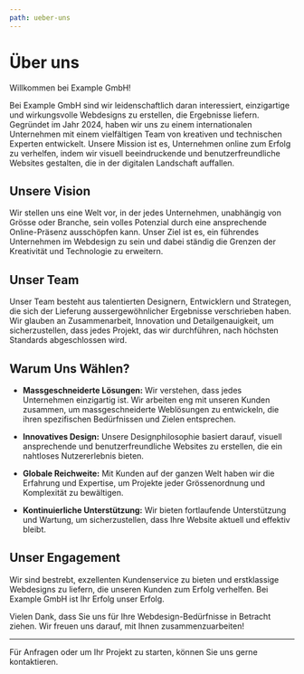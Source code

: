 ```yaml
---
path: ueber-uns
---
```



<SinglePaneContent>

# Über uns

Willkommen bei Example GmbH!

Bei Example GmbH sind wir leidenschaftlich daran interessiert, einzigartige und wirkungsvolle Webdesigns zu erstellen, die Ergebnisse liefern. Gegründet im Jahr 2024, haben wir uns zu einem internationalen Unternehmen mit einem vielfältigen Team von kreativen und technischen Experten entwickelt. Unsere Mission ist es, Unternehmen online zum Erfolg zu verhelfen, indem wir visuell beeindruckende und benutzerfreundliche Websites gestalten, die in der digitalen Landschaft auffallen.

## Unsere Vision

Wir stellen uns eine Welt vor, in der jedes Unternehmen, unabhängig von Grösse oder Branche, sein volles Potenzial durch eine ansprechende Online-Präsenz ausschöpfen kann. Unser Ziel ist es, ein führendes Unternehmen im Webdesign zu sein und dabei ständig die Grenzen der Kreativität und Technologie zu erweitern.

## Unser Team

Unser Team besteht aus talentierten Designern, Entwicklern und Strategen, die sich der Lieferung aussergewöhnlicher Ergebnisse verschrieben haben. Wir glauben an Zusammenarbeit, Innovation und Detailgenauigkeit, um sicherzustellen, dass jedes Projekt, das wir durchführen, nach höchsten Standards abgeschlossen wird.

## Warum Uns Wählen?

- **Massgeschneiderte Lösungen:** Wir verstehen, dass jedes Unternehmen einzigartig ist. Wir arbeiten eng mit unseren Kunden zusammen, um massgeschneiderte Weblösungen zu entwickeln, die ihren spezifischen Bedürfnissen und Zielen entsprechen.

- **Innovatives Design:** Unsere Designphilosophie basiert darauf, visuell ansprechende und benutzerfreundliche Websites zu erstellen, die ein nahtloses Nutzererlebnis bieten.

- **Globale Reichweite:** Mit Kunden auf der ganzen Welt haben wir die Erfahrung und Expertise, um Projekte jeder Grössenordnung und Komplexität zu bewältigen.

- **Kontinuierliche Unterstützung:** Wir bieten fortlaufende Unterstützung und Wartung, um sicherzustellen, dass Ihre Website aktuell und effektiv bleibt.

## Unser Engagement

Wir sind bestrebt, exzellenten Kundenservice zu bieten und erstklassige Webdesigns zu liefern, die unseren Kunden zum Erfolg verhelfen. Bei Example GmbH ist Ihr Erfolg unser Erfolg.

Vielen Dank, dass Sie uns für Ihre Webdesign-Bedürfnisse in Betracht ziehen. Wir freuen uns darauf, mit Ihnen zusammenzuarbeiten!

---

Für Anfragen oder um Ihr Projekt zu starten, können Sie uns gerne kontaktieren.


</SinglePaneContent>
